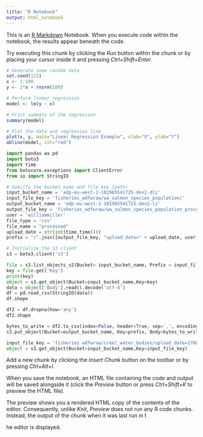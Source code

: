 ```yaml
---
title: "R Notebook"
output: html_notebook
---
```


This is an [R Markdown](http://rmarkdown.rstudio.com) Notebook. When you execute code within the notebook, the results appear beneath the code.

Try executing this chunk by clicking the *Run* button within the chunk or by placing your cursor inside it and pressing *Ctrl+Shift+Enter*.

```r
# Generate some random data
set.seed(123)
x <- 1:100
y <- 2*x + rnorm(100)

# Perform linear regression
model <- lm(y ~ x)

# Print summary of the regression
summary(model)

# Plot the data and regression line
plot(x, y, main="Linear Regression Example", xlab="X", ylab="Y")
abline(model, col="red")

```

```python
import pandas as pd
import boto3
import time
from botocore.exceptions import ClientError
from io import StringIO 
```

```python

# Specify the bucket name and file key (path)
input_bucket_name = 'adp-eu-west-1-101965541725-dev2-dlz'
input_file_key = 'fisheries_wdfwraw/wa_salmon_species_population/'
output_bucket_name = 'adp-eu-west-1-101965541725-dev2-lz'
output_file_key = 'fisheries_wdfwraw/wa_salmon_species_population_processed'
user = 'williammiller'
file_type = 'csv'
file_name = "processed"
upload_date = str(int(time.time()))
prefix = "/".join([output_file_key, "upload_date=" + upload_date, user, file_type, file_name])

# Initialize the S3 client
s3 = boto3.client('s3')
```

```python


file = s3.list_objects_v2(Bucket= input_bucket_name, Prefix = input_file_key)['Contents'][0]
key = file.get('Key')
print(key)
object = s3.get_object(Bucket=input_bucket_name,Key=key)
data = object['Body'].read().decode('utf-8')
df = pd.read_csv(StringIO(data))
df.shape

df2 = df.dropna(how='any')
df2.shape

bytes_to_write = df2.to_csv(index=False, header=True, sep=',', encoding='utf-8')
s3.put_object(Bucket=output_bucket_name, Key=prefix, Body=bytes_to_write.encode('utf-8'))
```

```python

input_file_key = 'fisheries_wdfwraw/creel_water_bodies/upload_date=1708686457/williammiller_6b703a30-ff52-4c09-9212-4bacde142de6_1708686457_WDFW-Creel_Water_Bodies.csv'
object = s3.get_object(Bucket=input_bucket_name,Key=input_file_key)
```

Add a new chunk by clicking the *Insert Chunk* button on the toolbar or by pressing *Ctrl+Alt+I*.

When you save the notebook, an HTML file containing the code and output will be saved alongside it (click the *Preview* button or press *Ctrl+Shift+K* to preview the HTML file).

The preview shows you a rendered HTML copy of the contents of the editor. Consequently, unlike *Knit*, *Preview* does not run any R code chunks. Instead, the output of the chunk when it was last run in t

he editor is displayed.

